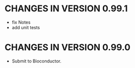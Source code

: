 # CHANGES IN VERSION 0.99.1

* fix Notes 
* add unit tests

# CHANGES IN VERSION 0.99.0

* Submit to Bioconductor.